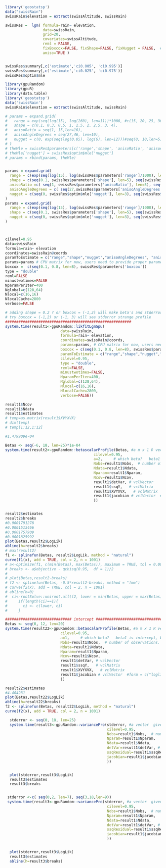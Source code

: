 <!--
%\VignetteEngine{knitr::knitr}
%\VignetteIndexEntry{loglikelihood_p}
-->
```r
library('geostatsp')
data("swissRain")
swissRain$elevation = extract(swissAltitude, swissRain)

swissRes =  lgm( formula=rain~ elevation, 
                 data=swissRain, 
                 grid=20,
                 covariates=swissAltitude, 
                 reml = FALSE,
                 fixBoxcox=FALSE, fixShape=FALSE, fixNugget = FALSE,  #Set to FALSE to estimate the nugget effect parameter.
                 aniso=TRUE )


swissRes$summary[,c('estimate','ci0.005', 'ci0.995')]
swissRes$summary[,c('estimate','ci0.025', 'ci0.975')]
swissRes$optim$mle
```






```r
library(gpuRandom)
library(gpuR)
library(data.table)
library('geostatsp')
data('swissRain')
swissRain$elevation = extract(swissAltitude, swissRain)

# params = expand.grid(
#   range = exp(seq(log(15), log(260), len=11))*1000, #c(15, 20, 25, 30, 35, 40,  60,  80, 100, 120, 130, 140, 150, 170, 180, 190, 200, 220, 250)*1000,#exp(seq(log(10), log(250), len=12)), #
#   shape = c(0.1, 0.3, 0.5, 1, 1.5, 2, 2.5, 3, 4),
#   anisoRatio = seq(1, 15,len=10),
#   anisoAngleDegrees = seq(27,46, len=10),
#   nugget = c(0, exp(seq(log(0.05), log(6), len=12)))#seq(0, 10,len=5)     # at least c(0,5) to avoid that strange profile
# )
# theMle = swissRes$parameters[c('range','shape', 'anisoRatio', 'anisoAngleDegrees', 'nugget')]
# theMle['nugget'] = swissRes$optim$mle['nugget']
# params = rbind(params, theMle)


params = expand.grid(
  range = c(exp(seq(log(15), log(swissRes$parameters['range']/1000), len=6))*1000, exp(seq(log(swissRes$parameters['range']/1000+5), log(250), len=6))*1000),
  shape = c(seq(0.1, swissRes$parameters['shape'], len=5), seq(swissRes$parameters['shape']+0.5, 6, len=5)),
  anisoRatio =c( seq(1, swissRes$parameters['anisoRatio'], len=5), seq(swissRes$parameters['anisoRatio']+1, 12, len=5) ),
  anisoAngleDegrees = c( seq(27,swissRes$parameters['anisoAngleDegrees'], len=5),  seq(swissRes$parameters['anisoAngleDegrees']+2, 46, len=5)),
  nugget = c(seq(0, swissRes$optim$mle['nugget'], len=3), seq(swissRes$optim$mle['nugget']+0.5, 8, len=8))
)
params = expand.grid(
  range = c(exp(seq(log(15), log(swissRes$parameters['range']/1000), len=6))*1000, exp(seq(log(swissRes$parameters['range']/1000+5), log(250), len=6))*1000),
  shape = c(seq(0.1, swissRes$parameters['shape'], len=5), seq(swissRes$parameters['shape']+0.5, 6, len=5)),
  nugget = c(seq(0, swissRes$optim$mle['nugget'], len=3), seq(swissRes$optim$mle['nugget']+0.5, 8, len=8))
)



cilevel=0.95
data=swissRain
formula=rain~ elevation
coordinates=swissRain@coords
paramToEstimate = c("range","shape","nugget","anisoAngleDegrees", "anisoRatio", "boxcox")
params=params # CPU matrix for now, users need to provide proper parameters given their specific need
boxcox =  c(seq(0.1, 0.8, len=8), swissRes$parameters['boxcox'])
type = "double"
reml=FALSE
minustwotimes=FALSE
NparamPerIter=400
Nglobal=c(128,64)
Nlocal=c(16,16)
NlocalCache=2800
verbose=FALSE

# adding shape = 0.2 ? or boxcox = (-1,2) will make beta's and stderror's profile strange,
# try boxcox = (-1,2) or (-1, 3) will see stderror strange profile
#########################################################
system.time(result1<-gpuRandom::likfitLgmGpu(
                         data=swissRain,
                         formula=rain~ elevation, 
                         coordinates=swissRain@coords,
                         params=params, # CPU matrix for now, users need to provide proper parameters given their specific need
                         boxcox = c(seq(0.1, 0.8, len=8), swissRes$parameters['boxcox']),# (seq(-1,3,len=8),
                         paramToEstimate = c("range","shape","nugget","anisoAngleDegrees", "anisoRatio", "boxcox"), #variance and regression parameters are always estimated
                         cilevel=0.95,
                         type = "double",
                         reml=FALSE, 
                         minustwotimes=FALSE,
                         NparamPerIter=400,
                         Nglobal=c(128,64),
                         Nlocal=c(16,16),
                         NlocalCache=2800,
                         verbose=FALSE))

result1$Ncov
result1$Ndata
result1$estimates
# temp=as.matrix(result1$XVYXVX)
# dim(temp)
# temp[1:12,1:12]

#1.479909e-04
```




```r
Betas <- seq(-6, 18, len=25)*1e-04
system.time(result2<-gpuRandom::betascalarProfile(Betas, #a m x 1 R vector  given by the user 
                                        cilevel=0.95,                         
                                        a=2,     # which beta?   beta1 is intercept, beta2 is first covariate
                                        Nobs=result1$Nobs,  # number of observations.
                                        Ndata=result1$Ndata,
                                        Nparam=result1$Nparam,
                                        Ncov=result1$Ncov,
                                        result1$detVar, # vclVector
                                        result1$ssqY,   # vclMatrix
                                        result1$XVYXVX,   # vclMatrix
                                        result1$jacobian # vclVector  #form = c("loglik", "profileforBeta"),
                                        ))


result2$estimates
result2$breaks
#0.0001791278
#0.0001513466
#0.0001757909
#0.0001825992
plot(Betas,result2$LogLik)
abline(h=result2$breaks)
# max(result2)
f1 <- splinefun(Betas, result2$LogLik, method = "natural")
curve(f1(x), add = TRUE, col = 2, n = 1001)
# a<-optimize(f1, c(min(Betas), max(Betas)), maximum = TRUE, tol = 0.0001)
# breaks <- a$objective - qchisq(0.95,  df = 1)/2
# 
# plot(Betas,result2-breaks)
# f2 <- splinefun(Betas, -0.5*result2-breaks, method = "fmm")
# curve(f2(x), add = TRUE, col = 2, n = 1001)
# abline(h=0)
#  ci<-rootSolve::uniroot.all(f2, lower = min(Betas, upper = max(Betas))
#     if(length(ci)==1){
#       ci <- c(lower, ci)
#     }

############################## intercept ########################################
Betas <- seq(0, 12, len=20)
system.time(result22<-gpuRandom::betascalarProfile(Betas, #a m x 1 R vector  given by the user 
                         cilevel=0.95,                         
                         a=1,     # which beta?   beta1 is intercept, beta2 is first covariate
                         Nobs=result1$Nobs,  # number of observations.
                         Ndata=result1$Ndata,
                         Nparam=result1$Nparam,
                         Ncov=result1$Ncov,
                         result1$detVar, # vclVector
                         result1$ssqY,   # vclMatrix
                         result1$XVYXVX,   # vclMatrix
                         result1$jacobian # vclVector  #form = c("loglik", "profileforBeta"),
                         ))

result22$estimates
#4.404231
plot(Betas,result22$LogLik)
abline(h=result22$breaks)
f2 <- splinefun(Betas, result22$LogLik, method = "natural")
curve(f2(x), add = TRUE, col = 2, n = 1001)
```



```r
  stderror <- seq(0, 18, len=25)
  system.time(result3<-gpuRandom::variancePro(stderror, #a vector  given by the user 
                                              cilevel=0.95,
                                              Nobs=result1$Nobs,  # number of observations.
                                              Nparam=result1$Nparam,
                                              Ndata=result1$Ndata,
                                              detVar=result1$detVar, # vclVector
                                              ssqResidual=result1$ssqResidual,   # vclMatrix
                                              jacobian=result1$jacobian # vclVector  #form = c("loglik", "profileforBeta"),
                                              ))


  plot(stderror,result3$LogLik)
  result3$estimates
  result3$breaks


 stderror <-c( seq(0,2, len=7), seq(3,18,len=9))
 system.time(result3<-gpuRandom::variancePro(stderror, #a vector  given by the user 
                                              cilevel=0.95,
                                              Nobs=result1$Nobs,  # number of observations.
                                              Nparam=result1$Nparam,
                                              Ndata=result1$Ndata,
                                              detVar=result1$detVar, # vclVector
                                              ssqResidual=result1$ssqResidual,   # vclMatrix
                                              jacobian=result1$jacobian # vclVector  #form = c("loglik", "profileforBeta"),
                                              ))


  plot(stderror,result3$LogLik)
  result3$estimates
  abline(h=result3$breaks)

```





























